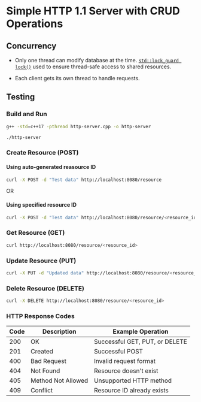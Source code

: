 # Simple HTTP 1.1 Server with CRUD Operations

## Concurrency

- Only one thread can modify database at the time.
  [`std::lock_guard lock()`](https://en.cppreference.com/w/cpp/thread/lock_guard.html)
  used to ensure thread-safe access to shared resources.

- Each client gets its own thread to handle requests.

## Testing

### Build and Run

```bash
g++ -std=c++17 -pthread http-server.cpp -o http-server

./http-server
```

### Create Resource (POST)

#### Using auto-generated reasource ID

```bash
curl -X POST -d "Test data" http://localhost:8080/resource
```

OR

#### Using specified resource ID

```bash
curl -X POST -d "Test data" http://localhost:8080/resource/<resource_id>
```

### Get Resource (GET)

```bash
curl http://localhost:8080/resource/<resource_id>
```

### Update Resource (PUT)

```bash
curl -X PUT -d "Updated data" http://localhost:8080/resource/<resource_id>
```

### Delete Resource (DELETE)

```bash
curl -X DELETE http://localhost:8080/resource/<resource_id>
```

### HTTP Response Codes

| Code | Description        | Example Operation              |
| ---- | ------------------ | ------------------------------ |
| 200  | OK                 | Successful GET, PUT, or DELETE |
| 201  | Created            | Successful POST                |
| 400  | Bad Request        | Invalid request format         |
| 404  | Not Found          | Resource doesn't exist         |
| 405  | Method Not Allowed | Unsupported HTTP method        |
| 409  | Conflict           | Resource ID already exists     |
